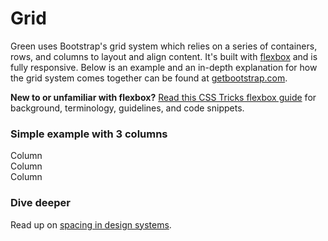 
<Meta title="CSS/Grid" />

# Grid

Green uses Bootstrap's grid system which relies on a series of containers, rows, and columns to layout and align content. It's built with [flexbox](https://developer.mozilla.org/en-US/docs/Web/CSS/CSS_Flexible_Box_Layout/Basic_Concepts_of_Flexbox) and is fully responsive. Below is an example and an in-depth explanation for how the grid system comes together can be found at [getbootstrap.com](https://getbootstrap.com/docs/5.0/layout/grid/).

**New to or unfamiliar with flexbox?** [Read this CSS Tricks flexbox guide](https://css-tricks.com/snippets/css/a-guide-to-flexbox/#flexbox-background) for background, terminology, guidelines, and code snippets.

### Simple example with 3 columns

<Canvas>
  <div class="container">
    <div class="row">
      <div class="col-12 col-sm">Column</div>
      <div class="col-12 col-sm">Column</div>
      <div class="col-12 col-sm">Column</div>
    </div>
  </div>
</Canvas>

<h3>Dive deeper</h3>

Read up on [spacing in design systems](https://medium.com/eightshapes-llc/space-in-design-systems-188bcbae0d62).
